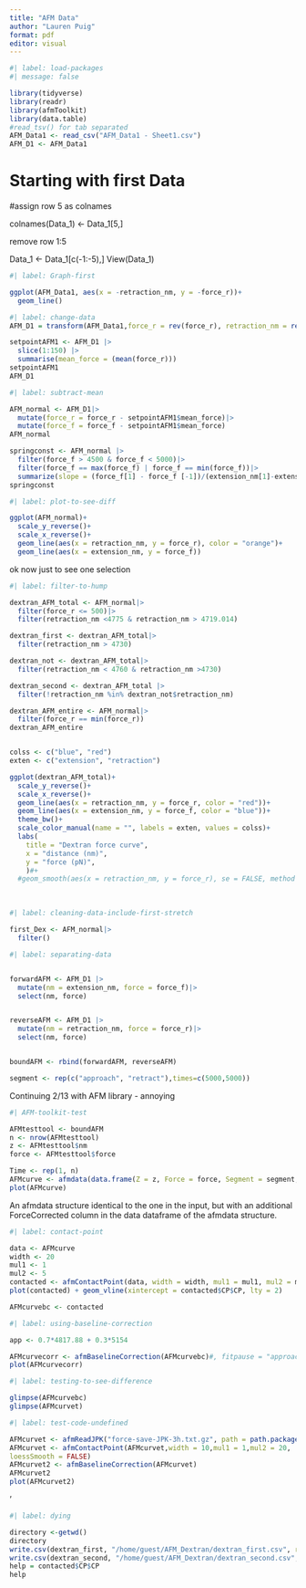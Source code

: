 ```yaml
---
title: "AFM Data"
author: "Lauren Puig"
format: pdf
editor: visual
---
```


```r
#| label: load-packages
#| message: false

library(tidyverse)
library(readr)
library(afmToolkit)
library(data.table)
#read_tsv() for tab separated
AFM_Data1 <- read_csv("AFM_Data1 - Sheet1.csv")
AFM_D1 <- AFM_Data1
```

# Starting with first Data

#assign row 5 as colnames

colnames(Data_1) \<- Data_1\[5,\]

remove row 1:5

Data_1 \<- Data_1\[c(-1:-5),\] View(Data_1)

```r
#| label: Graph-first

ggplot(AFM_Data1, aes(x = -retraction_nm, y = -force_r))+
  geom_line()
```

```r
#| label: change-data
AFM_D1 = transform(AFM_Data1,force_r = rev(force_r), retraction_nm = rev(retraction_nm))

setpointAFM1 <- AFM_D1 |>
  slice(1:150) |> 
  summarise(mean_force = (mean(force_r)))
setpointAFM1
AFM_D1
```

```r
#| label: subtract-mean

AFM_normal <- AFM_D1|>
  mutate(force_r = force_r - setpointAFM1$mean_force)|>
  mutate(force_f = force_f - setpointAFM1$mean_force)
AFM_normal

springconst <- AFM_normal |>
  filter(force_f > 4500 & force_f < 5000)|>
  filter(force_f == max(force_f) | force_f == min(force_f))|>
  summarize(slope = (force_f[1] - force_f [-1])/(extension_nm[1]-extension_nm[-1]))
springconst
```

```r
#| label: plot-to-see-diff

ggplot(AFM_normal)+
  scale_y_reverse()+
  scale_x_reverse()+
  geom_line(aes(x = retraction_nm, y = force_r), color = "orange")+
  geom_line(aes(x = extension_nm, y = force_f))
```

ok now just to see one selection

```r
#| label: filter-to-hump

dextran_AFM_total <- AFM_normal|>
  filter(force_r <= 500)|>
  filter(retraction_nm <4775 & retraction_nm > 4719.014)

dextran_first <- dextran_AFM_total|>
  filter(retraction_nm > 4730)

dextran_not <- dextran_AFM_total|>
  filter(retraction_nm < 4760 & retraction_nm >4730)

dextran_second <- dextran_AFM_total |>
  filter(!retraction_nm %in% dextran_not$retraction_nm)

dextran_AFM_entire <- AFM_normal|>
  filter(force_r == min(force_r))
dextran_AFM_entire


colss <- c("blue", "red")
exten <- c("extension", "retraction")

ggplot(dextran_AFM_total)+
  scale_y_reverse()+
  scale_x_reverse()+
  geom_line(aes(x = retraction_nm, y = force_r, color = "red"))+
  geom_line(aes(x = extension_nm, y = force_f, color = "blue"))+
  theme_bw()+
  scale_color_manual(name = "", labels = exten, values = colss)+
  labs(
    title = "Dextran force curve",
    x = "distance (nm)",
    y = "force (pN)",
    )#+
  #geom_smooth(aes(x = retraction_nm, y = force_r), se = FALSE, method = "gam", color = "black")

```

\

```r
#| label: cleaning-data-include-first-stretch

first_Dex <- AFM_normal|>
  filter()

```

```r
#| label: separating-data


forwardAFM <- AFM_D1 |>
  mutate(nm = extension_nm, force = force_f)|>
  select(nm, force)


reverseAFM <- AFM_D1 |>
  mutate(nm = retraction_nm, force = force_r)|>
  select(nm, force)


boundAFM <- rbind(forwardAFM, reverseAFM)

segment <- rep(c("approach", "retract"),times=c(5000,5000))

```

Continuing 2/13 with AFM library - annoying

```r
#| AFM-toolkit-test

AFMtesttool <- boundAFM
n <- nrow(AFMtesttool)
z <- AFMtesttool$nm
force <- AFMtesttool$force

Time <- rep(1, n)
AFMcurve <- afmdata(data.frame(Z = z, Force = force, Segment = segment, Time = Time), params = list(SpringConstant = as.numeric(0.130146), curvename = "data1ret" ))
plot(AFMcurve)

```

An afmdata structure identical to the one in the input, but with an additional ForceCorrected column in the data dataframe of the afmdata structure.

```r
#| label: contact-point

data <- AFMcurve
width <- 20
mul1 <- 1
mul2 <- 5
contacted <- afmContactPoint(data, width = width, mul1 = mul1, mul2 = mul2, loessSmooth = FALSE)
plot(contacted) + geom_vline(xintercept = contacted$CP$CP, lty = 2)

AFMcurvebc <- contacted

```

```r
#| label: using-baseline-correction

app <- 0.7*4817.88 + 0.3*5154

AFMcurvecorr <- afmBaselineCorrection(AFMcurvebc)#, fitpause = "approach", ZPointApp = as.numeric(app), vsTime = FALSE)
plot(AFMcurvecorr)

```

```r
#| label: testing-to-see-difference

glimpse(AFMcurvebc)
glimpse(AFMcurvet)
```

```r
#| label: test-code-undefined

AFMcurvet <- afmReadJPK("force-save-JPK-3h.txt.gz", path = path.package("afmToolkit"))
AFMcurvet <- afmContactPoint(AFMcurvet,width = 10,mul1 = 1,mul2 = 20,
loessSmooth = FALSE)
AFMcurvet2 <- afmBaselineCorrection(AFMcurvet)
AFMcurvet2
plot(AFMcurvet2)
```

'

```r
#| label: dying

directory <-getwd()
directory
write.csv(dextran_first, "/home/guest/AFM_Dextran/dextran_first.csv", row.names=FALSE)
write.csv(dextran_second, "/home/guest/AFM_Dextran/dextran_second.csv", row.names=FALSE)
help = contacted$CP$CP
help
```
